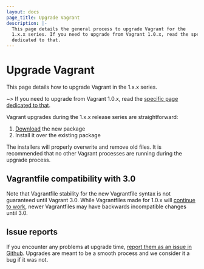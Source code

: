 ```yaml
---
layout: docs
page_title: Upgrade Vagrant
description: |-
  This page details the general process to upgrade Vagrant for the
  1.x.x series. If you need to upgrade from Vagrant 1.0.x, read the specific page
  dedicated to that.
---
```


# Upgrade Vagrant

This page details how to upgrade Vagrant in the 1.x.x series.

~> If you need to upgrade from Vagrant 1.0.x, read the
[specific page dedicated to that](/vagrant/docs/installation/upgrading-from-1-0).

Vagrant upgrades during the 1.x.x release series are straightforward:

1. [Download](/vagrant/downloads) the new package
2. Install it over the existing package

The installers will properly overwrite and remove old files. It is recommended
that no other Vagrant processes are running during the upgrade process.

## Vagrantfile compatibility with 3.0

Note that Vagrantfile stability for the new Vagrantfile syntax is not
guaranteed until Vagrant 3.0. While Vagrantfiles made for 1.0.x will
[continue to work](/vagrant/docs/installation/backwards-compatibility),
newer Vagrantfiles may have backwards incompatible changes until 3.0.

## Issue reports

If you encounter any problems at upgrade time, [report them as an issue in Github](https://github.com/hashicorp/vagrant/issues). Upgrades are meant to be a smooth process and we consider it a bug if it was not.
